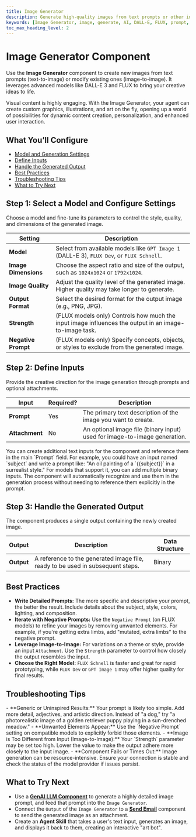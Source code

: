 ```yaml
---
title: Image Generator
description: Generate high-quality images from text prompts or other images using advanced AI models.
keywords: [Image Generator, image, generate, AI, DALL-E, FLUX, prompt, image-to-image]
toc_max_heading_level: 2
---
```


# Image Generator Component

Use the **Image Generator** component to create new images from text prompts (text-to-image) or modify existing ones (image-to-image). It leverages advanced models like DALL-E 3 and FLUX to bring your creative ideas to life.

<InfoCallout title="Why this matters">
Visual content is highly engaging. With the Image Generator, your agent can create custom graphics, illustrations, and art on the fly, opening up a world of possibilities for dynamic content creation, personalization, and enhanced user interaction.
</InfoCallout>

<Spacer size="md" />

## What You’ll Configure

- [Model and Generation Settings](#step-1-select-a-model-and-configure-settings)
- [Define Inputs](#step-2-define-inputs)
- [Handle the Generated Output](#step-3-handle-the-generated-output)
- [Best Practices](#best-practices)
- [Troubleshooting Tips](#troubleshooting-tips)
- [What to Try Next](#what-to-try-next)

<Spacer size="md" />

## Step 1: Select a Model and Configure Settings

Choose a model and fine-tune its parameters to control the style, quality, and dimensions of the generated image.

| Setting        | Description                                                                                             |
|----------------|---------------------------------------------------------------------------------------------------------|
| **Model** | Select from available models like `GPT Image 1` (DALL-E 3), `FLUX Dev`, or `FLUX Schnell`.       |
| **Image Dimensions**| Choose the aspect ratio and size of the output, such as `1024x1024` or `1792x1024`.           |
| **Image Quality** | Adjust the quality level of the generated image. Higher quality may take longer to generate.        |
| **Output Format** | Select the desired format for the output image (e.g., PNG, JPG).                                  |
| **Strength** | (FLUX models only) Controls how much the input image influences the output in an image-to-image task. |
| **Negative Prompt**| (FLUX models only) Specify concepts, objects, or styles to exclude from the generated image.    |

<Arcade src="https://demo.arcade.software/AroFQEL8xuIPIjCGhH7H?embed&embed_mobile=tab&embed_desktop=inline&show_copy_link=true" title="Image Generator | SmythOS"/>

<Spacer size="md" />

## Step 2: Define Inputs

Provide the creative direction for the image generation through prompts and optional attachments.

| Input            | Required?                   | Description                                                                                                     |
|------------------|-----------------------------|-----------------------------------------------------------------------------------------------------------------|
| **Prompt** | <Badge type="required">Yes</Badge> | The primary text description of the image you want to create.                                                   |
| **Attachment** | <Badge type="optional">No</Badge>  | An optional image file (binary input) used for image-to-image generation.                                       |

<TipCallout title="Dynamic Prompts">
You can create additional text inputs for the component and reference them in the main `Prompt` field. For example, you could have an input named `subject` and write a prompt like: "An oil painting of a `{{subject}}` in a surrealist style."
</TipCallout>

<InfoCallout title="Multiple Image Inputs">
For models that support it, you can add multiple binary inputs. The component will automatically recognize and use them in the generation process without needing to reference them explicitly in the prompt.
</InfoCallout>

<Spacer size="md" />

## Step 3: Handle the Generated Output

The component produces a single output containing the newly created image.

| Output   | Description                                                     | Data Structure |
|----------|-----------------------------------------------------------------|----------------|
| **Output** | A reference to the generated image file, ready to be used in subsequent steps. | Binary         |

<Spacer size="md" />

## Best Practices

- **Write Detailed Prompts:** The more specific and descriptive your prompt, the better the result. Include details about the subject, style, colors, lighting, and composition.
- **Iterate with Negative Prompts:** Use the `Negative Prompt` (on FLUX models) to refine your images by removing unwanted elements. For example, if you're getting extra limbs, add "mutated, extra limbs" to the negative prompt.
- **Leverage Image-to-Image:** For variations on a theme or style, provide an input `Attachment`. Use the `Strength` parameter to control how closely the output resembles the input.
- **Choose the Right Model:** `FLUX Schnell` is faster and great for rapid prototyping, while `FLUX Dev` or `GPT Image 1` may offer higher quality for final results.

<Spacer size="md" />

## Troubleshooting Tips

<InfoCallout title="If your images aren't turning out right...">
- **Generic or Uninspired Results:** Your prompt is likely too simple. Add more detail, adjectives, and artistic direction. Instead of "a dog," try "a photorealistic image of a golden retriever puppy playing in a sun-drenched meadow."
- **Unwanted Elements Appear:** Use the `Negative Prompt` setting on compatible models to explicitly forbid those elements.
- **Image is Too Different from Input (Image-to-Image):** Your `Strength` parameter may be set too high. Lower the value to make the output adhere more closely to the input image.
- **Component Fails or Times Out:** Image generation can be resource-intensive. Ensure your connection is stable and check the status of the model provider if issues persist.
</InfoCallout>

<Spacer size="md" />

## What to Try Next

- Use a **[GenAI LLM Component](../base/gen-ai-llm)** to generate a highly detailed image prompt, and feed that prompt into the `Image Generator`.
- Connect the `Output` of the `Image Generator` to a **[Send Email](../communication/send-email)** component to send the generated image as an attachment.
- Create an **Agent Skill** that takes a user's text input, generates an image, and displays it back to them, creating an interactive "art bot".

